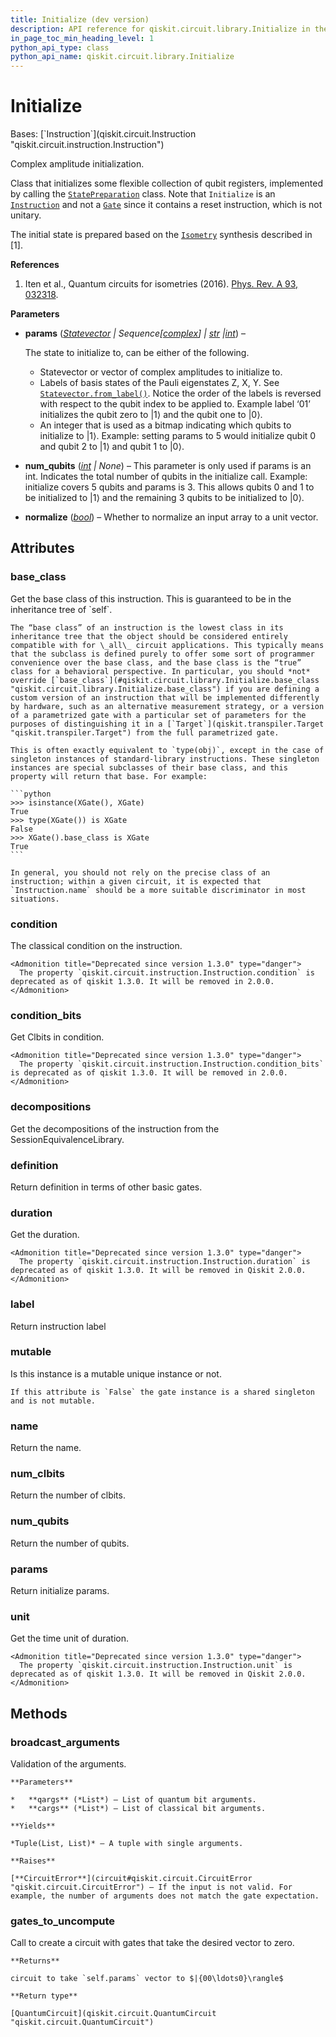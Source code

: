 ```yaml
---
title: Initialize (dev version)
description: API reference for qiskit.circuit.library.Initialize in the dev version of qiskit
in_page_toc_min_heading_level: 1
python_api_type: class
python_api_name: qiskit.circuit.library.Initialize
---
```


# Initialize

<Class id="qiskit.circuit.library.Initialize" isDedicatedPage={true} github="https://github.com/Qiskit/qiskit/tree/stable/1.3/qiskit/circuit/library/data_preparation/initializer.py#L33-L107" signature="qiskit.circuit.library.Initialize(params, num_qubits=None, normalize=False)" modifiers="class">
  Bases: [`Instruction`](qiskit.circuit.Instruction "qiskit.circuit.instruction.Instruction")

  Complex amplitude initialization.

  Class that initializes some flexible collection of qubit registers, implemented by calling the [`StatePreparation`](qiskit.circuit.library.StatePreparation "qiskit.circuit.library.StatePreparation") class. Note that `Initialize` is an [`Instruction`](qiskit.circuit.Instruction "qiskit.circuit.Instruction") and not a [`Gate`](qiskit.circuit.Gate "qiskit.circuit.Gate") since it contains a reset instruction, which is not unitary.

  The initial state is prepared based on the [`Isometry`](qiskit.circuit.library.Isometry "qiskit.circuit.library.Isometry") synthesis described in \[1].

  **References**

  1.  Iten et al., Quantum circuits for isometries (2016). [Phys. Rev. A 93, 032318](https://journals.aps.org/pra/abstract/10.1103/PhysRevA.93.032318).

  **Parameters**

  *   **params** ([*Statevector*](qiskit.quantum_info.Statevector "qiskit.quantum_info.Statevector") *| Sequence\[*[*complex*](https://docs.python.org/3/library/functions.html#complex "(in Python v3.13)")*] |* [*str*](https://docs.python.org/3/library/stdtypes.html#str "(in Python v3.13)")  *|*[*int*](https://docs.python.org/3/library/functions.html#int "(in Python v3.13)")) –

      The state to initialize to, can be either of the following.

      *   Statevector or vector of complex amplitudes to initialize to.
      *   Labels of basis states of the Pauli eigenstates Z, X, Y. See [`Statevector.from_label()`](qiskit.quantum_info.Statevector#from_label "qiskit.quantum_info.Statevector.from_label"). Notice the order of the labels is reversed with respect to the qubit index to be applied to. Example label ‘01’ initializes the qubit zero to $|1\rangle$ and the qubit one to $|0\rangle$.
      *   An integer that is used as a bitmap indicating which qubits to initialize to $|1\rangle$. Example: setting params to 5 would initialize qubit 0 and qubit 2 to $|1\rangle$ and qubit 1 to $|0\rangle$.

  *   **num\_qubits** ([*int*](https://docs.python.org/3/library/functions.html#int "(in Python v3.13)") *| None*) – This parameter is only used if params is an int. Indicates the total number of qubits in the initialize call. Example: initialize covers 5 qubits and params is 3. This allows qubits 0 and 1 to be initialized to $|1\rangle$ and the remaining 3 qubits to be initialized to $|0\rangle$.

  *   **normalize** ([*bool*](https://docs.python.org/3/library/functions.html#bool "(in Python v3.13)")) – Whether to normalize an input array to a unit vector.

  ## Attributes

  ### base\_class

  <Attribute id="qiskit.circuit.library.Initialize.base_class">
    Get the base class of this instruction. This is guaranteed to be in the inheritance tree of `self`.

    The “base class” of an instruction is the lowest class in its inheritance tree that the object should be considered entirely compatible with for \_all\_ circuit applications. This typically means that the subclass is defined purely to offer some sort of programmer convenience over the base class, and the base class is the “true” class for a behavioral perspective. In particular, you should *not* override [`base_class`](#qiskit.circuit.library.Initialize.base_class "qiskit.circuit.library.Initialize.base_class") if you are defining a custom version of an instruction that will be implemented differently by hardware, such as an alternative measurement strategy, or a version of a parametrized gate with a particular set of parameters for the purposes of distinguishing it in a [`Target`](qiskit.transpiler.Target "qiskit.transpiler.Target") from the full parametrized gate.

    This is often exactly equivalent to `type(obj)`, except in the case of singleton instances of standard-library instructions. These singleton instances are special subclasses of their base class, and this property will return that base. For example:

    ```python
    >>> isinstance(XGate(), XGate)
    True
    >>> type(XGate()) is XGate
    False
    >>> XGate().base_class is XGate
    True
    ```

    In general, you should not rely on the precise class of an instruction; within a given circuit, it is expected that `Instruction.name` should be a more suitable discriminator in most situations.
  </Attribute>

  ### condition

  <Attribute id="qiskit.circuit.library.Initialize.condition">
    The classical condition on the instruction.

    <Admonition title="Deprecated since version 1.3.0" type="danger">
      The property `qiskit.circuit.instruction.Instruction.condition` is deprecated as of qiskit 1.3.0. It will be removed in 2.0.0.
    </Admonition>
  </Attribute>

  ### condition\_bits

  <Attribute id="qiskit.circuit.library.Initialize.condition_bits">
    Get Clbits in condition.

    <Admonition title="Deprecated since version 1.3.0" type="danger">
      The property `qiskit.circuit.instruction.Instruction.condition_bits` is deprecated as of qiskit 1.3.0. It will be removed in 2.0.0.
    </Admonition>
  </Attribute>

  ### decompositions

  <Attribute id="qiskit.circuit.library.Initialize.decompositions">
    Get the decompositions of the instruction from the SessionEquivalenceLibrary.
  </Attribute>

  ### definition

  <Attribute id="qiskit.circuit.library.Initialize.definition">
    Return definition in terms of other basic gates.
  </Attribute>

  ### duration

  <Attribute id="qiskit.circuit.library.Initialize.duration">
    Get the duration.

    <Admonition title="Deprecated since version 1.3.0" type="danger">
      The property `qiskit.circuit.instruction.Instruction.duration` is deprecated as of qiskit 1.3.0. It will be removed in Qiskit 2.0.0.
    </Admonition>
  </Attribute>

  ### label

  <Attribute id="qiskit.circuit.library.Initialize.label">
    Return instruction label
  </Attribute>

  ### mutable

  <Attribute id="qiskit.circuit.library.Initialize.mutable">
    Is this instance is a mutable unique instance or not.

    If this attribute is `False` the gate instance is a shared singleton and is not mutable.
  </Attribute>

  ### name

  <Attribute id="qiskit.circuit.library.Initialize.name">
    Return the name.
  </Attribute>

  ### num\_clbits

  <Attribute id="qiskit.circuit.library.Initialize.num_clbits">
    Return the number of clbits.
  </Attribute>

  ### num\_qubits

  <Attribute id="qiskit.circuit.library.Initialize.num_qubits">
    Return the number of qubits.
  </Attribute>

  ### params

  <Attribute id="qiskit.circuit.library.Initialize.params">
    Return initialize params.
  </Attribute>

  ### unit

  <Attribute id="qiskit.circuit.library.Initialize.unit">
    Get the time unit of duration.

    <Admonition title="Deprecated since version 1.3.0" type="danger">
      The property `qiskit.circuit.instruction.Instruction.unit` is deprecated as of qiskit 1.3.0. It will be removed in Qiskit 2.0.0.
    </Admonition>
  </Attribute>

  ## Methods

  ### broadcast\_arguments

  <Function id="qiskit.circuit.library.Initialize.broadcast_arguments" github="https://github.com/Qiskit/qiskit/tree/stable/1.3/qiskit/circuit/library/data_preparation/initializer.py#L106-L107" signature="broadcast_arguments(qargs, cargs)">
    Validation of the arguments.

    **Parameters**

    *   **qargs** (*List*) – List of quantum bit arguments.
    *   **cargs** (*List*) – List of classical bit arguments.

    **Yields**

    *Tuple(List, List)* – A tuple with single arguments.

    **Raises**

    [**CircuitError**](circuit#qiskit.circuit.CircuitError "qiskit.circuit.CircuitError") – If the input is not valid. For example, the number of arguments does not match the gate expectation.
  </Function>

  ### gates\_to\_uncompute

  <Function id="qiskit.circuit.library.Initialize.gates_to_uncompute" github="https://github.com/Qiskit/qiskit/tree/stable/1.3/qiskit/circuit/library/data_preparation/initializer.py#L86-L94" signature="gates_to_uncompute()">
    Call to create a circuit with gates that take the desired vector to zero.

    **Returns**

    circuit to take `self.params` vector to $|{00\ldots0}\rangle$

    **Return type**

    [QuantumCircuit](qiskit.circuit.QuantumCircuit "qiskit.circuit.QuantumCircuit")
  </Function>
</Class>

